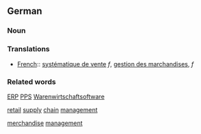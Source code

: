 {{notenglish}}
==German==
===Noun===

===Translations===
*[[French]]:: [[systématique de vente]] ''f'', [[gestion des marchandises]], ''f''

===Related words===
[[ERP]] [[PPS]] [[Warenwirtschaftsoftware]]

[[retail]] [[supply]] [[chain]] [[management]]

[[merchandise]] [[management]]